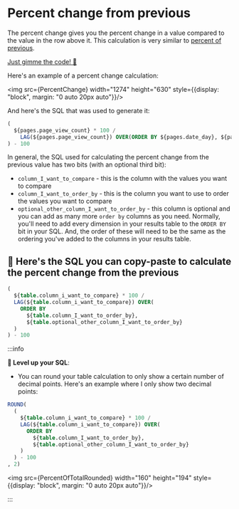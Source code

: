 
# Percent change from previous

The percent change gives you the percent change in a value compared to the value in the row above it. This calculation is very similar to [percent of previous](#percent-of-previous).

[Just gimme the code! 👾](#-heres-the-sql-you-can-copy-paste-to-calculate-the-percent-change-from-the-previous)

Here's an example of a percent change calculation:

<img src={PercentChange} width="1274" height="630" style={{display: "block", margin: "0 auto 20px auto"}}/>

And here's the SQL that was used to generate it:

```sql
(
  ${pages.page_view_count} * 100 / 
    LAG(${pages.page_view_count}) OVER(ORDER BY ${pages.date_day}, ${pages.path})
) - 100
```

In general, the SQL used for calculating the percent change from the previous value has two bits (with an optional third bit):

- `column_I_want_to_compare` - this is the column with the values you want to compare
- `column_I_want_to_order_by` - this is the column you want to use to order the values you want to compare
- `optional_other_column_I_want_to_order_by` - this column is optional and you can add as many more `order by` columns as you need. Normally, you'll need to add every dimension in your results table to the `ORDER BY` bit in your SQL. And, the order of these will need to be the same as the ordering you've added to the columns in your results table.

## 👀 Here's the SQL you can copy-paste to calculate the percent change from the previous

```sql
(
  ${table.column_i_want_to_compare} * 100 / 
  LAG(${table.column_i_want_to_compare}) OVER(
    ORDER BY 
      ${table.column_I_want_to_order_by}, 
      ${table.optional_other_column_I_want_to_order_by}
  )
) - 100
```

:::info

**💎 Level up your SQL**:

- You can round your table calculation to only show a certain number of decimal points. Here's an example where I only show two decimal points:

```sql
ROUND(
  (
    ${table.column_i_want_to_compare} * 100 / 
    LAG(${table.column_i_want_to_compare}) OVER(
      ORDER BY 
        ${table.column_I_want_to_order_by}, 
        ${table.optional_other_column_I_want_to_order_by}
    )
  ) - 100
, 2)
```

<img src={PercentOfTotalRounded} width="160" height="194" style={{display: "block", margin: "0 auto 20px auto"}}/>

:::
